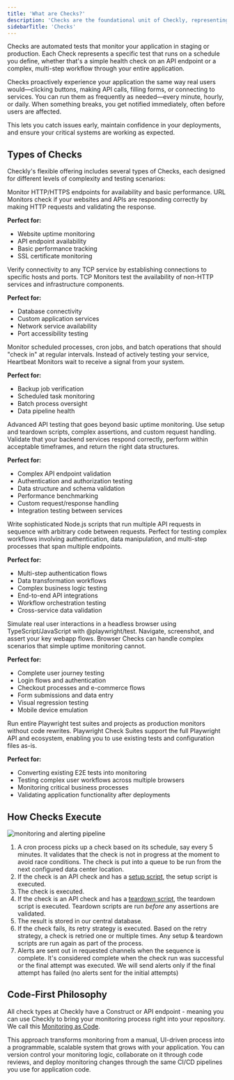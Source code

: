 ```yaml
---
title: 'What are Checks?'
description: 'Checks are the foundational unit of Checkly, representing a single result of a test run.'
sidebarTitle: 'Checks'
---
```



Checks are automated tests that monitor your application in staging or production. Each Check represents a specific test that runs on a schedule you define, whether that's a simple health check on an API endpoint or a complex, multi-step workflow through your entire application.

Checks proactively experience your application the same way real users would—clicking buttons, making API calls, filling forms, or connecting to services. You can run them as frequently as needed—every minute, hourly, or daily. When something breaks, you get notified immediately, often before users are affected.

This lets you catch issues early, maintain confidence in your deployments, and ensure your critical systems are working as expected.

## Types of Checks

Checkly's flexible offering includes several types of Checks, each designed for different levels of complexity and testing scenarios:

<AccordionGroup>
<Accordion title="URL Monitors">
Monitor HTTP/HTTPS endpoints for availability and basic performance. URL Monitors check if your websites and APIs are responding correctly by making HTTP requests and validating the response.

**Perfect for:**
- Website uptime monitoring
- API endpoint availability
- Basic performance tracking
- SSL certificate monitoring
</Accordion>
<Accordion title="TCP Monitors">
Verify connectivity to any TCP service by establishing connections to specific hosts and ports. TCP Monitors test the availability of non-HTTP services and infrastructure components.

**Perfect for:**
- Database connectivity
- Custom application services
- Network service availability
- Port accessibility testing
</Accordion>
<Accordion title="Heartbeat Monitors">
Monitor scheduled processes, cron jobs, and batch operations that should "check in" at regular intervals. Instead of actively testing your service, Heartbeat Monitors wait to receive a signal from your system.

**Perfect for:**
- Backup job verification
- Scheduled task monitoring
- Batch process oversight
- Data pipeline health
</Accordion>


<Accordion title="API Checks">
Advanced API testing that goes beyond basic uptime monitoring. Use setup and teardown scripts, complex assertions, and custom request handling. Validate that your backend services respond correctly, perform within acceptable timeframes, and return the right data structures.

**Perfect for:**
- Complex API endpoint validation
- Authentication and authorization testing
- Data structure and schema validation
- Performance benchmarking
- Custom request/response handling
- Integration testing between services
</Accordion>

<Accordion title="Multistep Checks">
Write sophisticated Node.js scripts that run multiple API requests in sequence with arbitrary code between requests. Perfect for testing complex workflows involving authentication, data manipulation, and multi-step processes that span multiple endpoints.

**Perfect for:**
- Multi-step authentication flows
- Data transformation workflows
- Complex business logic testing
- End-to-end API integrations
- Workflow orchestration testing
- Cross-service data validation
</Accordion>
<Accordion title="Browser Checks">
Simulate real user interactions in a headless browser using TypeScript/JavaScript with @playwright/test. Navigate, screenshot, and assert your key webapp flows. Browser Checks can handle complex scenarios that simple uptime monitoring cannot.

**Perfect for:**
- Complete user journey testing
- Login flows and authentication
- Checkout processes and e-commerce flows
- Form submissions and data entry
- Visual regression testing
- Mobile device emulation
</Accordion>

<Accordion title="Playwright Checks">
Run entire Playwright test suites and projects as production monitors without code rewrites. Playwright Check Suites support the full Playwright API and ecosystem, enabling you to use existing tests and configuration files as-is.

**Perfect for:**
- Converting existing E2E tests into monitoring
- Testing complex user workflows across multiple browsers
- Monitoring critical business processes
- Validating application functionality after deployments
</Accordion>
</AccordionGroup>


## How Checks Execute

![monitoring and alerting pipeline](/images/docs/images/monitoring/monitoring-alerting-pipeline.svg)

1. A cron process picks up a check based on its schedule, say every 5 minutes. It validates that the check is not in progress at the moment to avoid race conditions. The check is put into a queue to be run from the next configured data center location.
2. If the check is an API check and has a [setup script](/detect/synthetic-monitoring/api-checks/set-up-and-tear-down), the setup script is executed. 
3. The check is executed.
4. If the check is an API check and has a [teardown script](/detect/synthetic-monitoring/api-checks/set-up-and-tear-down), the teardown script is executed.
Teardown scripts are run *before* any assertions are validated.
5. The result is stored in our central database.
6. If the check fails, its retry strategy is executed. Based on the retry strategy, a check is retried one or multiple times. Any setup & teardown scripts are run again as part of the process.
7. Alerts are sent out in requested channels when the sequence is complete. It's considered complete when the check run was successful or the final attempt was executed. We will send alerts only if the final attempt has failed (no alerts sent for the initial attempts)


## Code-First Philosophy

All check types at Checkly have a Construct or API endpoint - meaning you can use Checkly to bring your monitoring process right into your repository. We call this [Monitoring as Code](/concepts/monitoring-as-code).

This approach transforms monitoring from a manual, UI-driven process into a programmable, scalable system that grows with your application. You can version control your monitoring logic, collaborate on it through code reviews, and deploy monitoring changes through the same CI/CD pipelines you use for application code.


